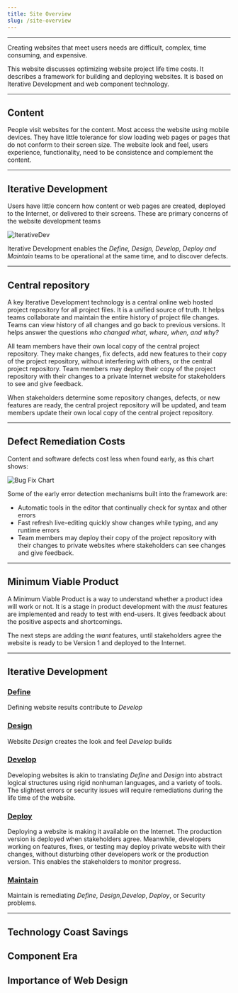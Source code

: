 ```yaml
---
title: Site Overview
slug: /site-overview
---
```


---
Creating websites that meet users needs are difficult, complex, time consuming, and expensive.


This website discusses optimizing website project life time costs. It describes a  framework for building and deploying websites. It is based on Iterative Development and web component technology.

---

## Content

People visit websites for the content. Most access the website using mobile devices. They have little tolerance for slow loading web pages or pages that do not conform to their screen size. The website look and feel, users experience, functionality, need to be consistence and complement the content.

---

## Iterative Development

Users have little concern how content or web pages are created, deployed to the Internet, or delivered to their screens. These are primary concerns of the website development teams

![IterativeDev](/img/IterativeDev.png)

Iterative Development enables the *Define, Design, Develop, Deploy and Maintain* teams to be operational at the same time, and to discover defects. 

---

## Central repository

A key Iterative Development technology is a central online web hosted project repository for all project files. It is a unified source of truth. It helps teams collaborate and maintain the entire history of project file changes. Teams can view history of all changes and go back to previous versions. It helps answer the questions _who changed what, where, when, and why?_

All team members have their own local copy of the central project repository. They make changes, fix defects, add new features to their copy of the project repository, without interfering with others, or the central project repository. Team members may deploy their copy of the project repository with their changes to a private Internet website for stakeholders to see and give feedback.

When stakeholders determine some repository changes, defects, or new features are ready, the central project repository will be updated, and team members update their own local copy of the central project repository.

<!--
Some times companies may have little interest in how their websites are constructed, as long as they have the features and functionality needed to satisfy their users. The cost of error and security remediation, may cost a magnitude or more money than creating the websites.
-->

---

## Defect Remediation Costs

Content and software defects cost less when found early, as this chart shows:
 
![Bug Fix Chart](/img/bugFixChart.jpg)

Some of the early error detection mechanisms built into the framework are:

- Automatic tools in the editor that continually check for syntax and other errors 
- Fast refresh live-editing quickly show changes while typing, and any runtime errors
- Team members may deploy their copy of the project repository with their changes to private websites where stakeholders can see changes and give feedback.

---

## Minimum Viable Product 

 A Minimum Viable Product is a way to understand whether a product idea will work or not. It is a stage in product development with the *must* features are implemented and ready to test with end-users. It gives feedback about the positive aspects and shortcomings.
 
 The next steps are adding the *want* features, until stakeholders agree the website is ready to be Version 1 and deployed to the Internet.

---

## Iterative Development

### [Define](/Iterative/Define/define)

Defining website results contribute to *Develop*


### [Design](/Iterative/Design/design)

Website *Design* creates the look and feel *Develop* builds 


### [Develop](/Iterative/Develop/develop)

Developing websites is akin to translating *Define* and *Design* into abstract logical structures using rigid nonhuman languages, and a variety of tools. The slightest errors or security issues will require remediations during the life time of the website.


### [Deploy](/Iterative/Deploy/deploy)

Deploying a website is making it available on the Internet. The production version is deployed when stakeholders agree. Meanwhile, developers working on features, fixes, or testing may deploy private website with their changes, without disturbing other developers work or the production version. This enables the stakeholders to monitor progress.


### [Maintain](/Iterative/Maintain/maintain)

Maintain is remediating *Define*, *Design*,*Develop*, *Deploy*, or Security problems.

---

## Technology Coast Savings

## Component Era



## Importance of Web Design